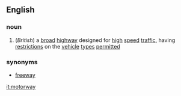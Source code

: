 ==English==
===noun===
#(''British'') a [[broad]] [[highway]] designed for [[high]] [[speed]] [[traffic]], having [[restriction]]s on the [[vehicle]] [[type]]s [[permitted]] 
===synonyms===
*[[freeway]]

[[it:motorway]]